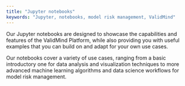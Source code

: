 ```yaml
---
title: "Jupyter notebooks"
keywords: "Jupyter, notebooks, model risk management, ValidMind"
---
```


Our Jupyter notebooks are designed to showcase the capabilities and features of the ValidMind Platform, while also providing you with useful examples that you can build on and adapt for your own use cases. 

Our notebooks cover a variety of use cases, ranging from a basic introductory one for data analysis and visualization techniques to more advanced machine learning algorithms and data science workflows for model risk management. 

<!--
## Brief Introduction

Provide a brief introduction to the concept that this article will cover:

- What is [Concept Name]? Explain the concept or topic that the article is about. Provide a clear and concise definition that accurately reflects the scope of the article.

- Why is [Concept Name] Important? Explain why the concept or topic is important and why users should be interested in learning more about it.

- How Does [Concept Name] Work? Provide a detailed explanation of how the concept or topic works. Use examples or diagrams to help illustrate key points.

- Key Terms. List important terms and concepts related to the main topic and provide clear definitions for each one.

## Examples

Provide one or more examples that illustrate how the concept or topic works in practice. These examples should be clear and concise and should help users understand how to apply the concept or topic in real-world situations.

## Related Topics

Provide links or references to related topics that users might find useful or interesting. These could be other articles, resources, or tools related to the main topic.
-->